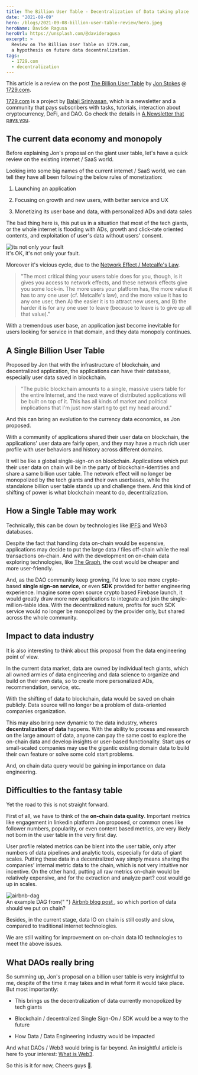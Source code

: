 ```yaml
---
title: The Billion User Table - Decentralization of Data taking place
date: "2021-09-09"
hero: /blogs/2021-09-08-billion-user-table-review/hero.jpeg
heroName: Davide Ragusa
heroUrl: https://unsplash.com/@davideragusa
excerpt: >
  Review on The Billion User Table on 1729.com,
  a hypothesis on future data decentralization.
tags:
  - 1729.com
  - decentralization
---
```


This article is a review on the
post [The Billion User Table](https://1729.com/the-billion-user-table)
by [Jon Stokes](https://twitter.com/jonst0kes) @ [1729.com](https://1729.com).

[1729.com](https://1729.com) is a project
by [Balaji Srinivasan](https://twitter.com/balajis),
which is a newsletter and a community that pays subscribers
with tasks, tutorials, interaction about
cryptocurrency, DeFi, and DAO. Go check the details in
[A Newsletter that pays you](https://1729.com/a-newsletter-that-pays-you).

## The current data economy and monopoly

Before explaining Jon's proposal on the giant user table, let's have
a quick review on the existing internet / SaaS world.

Looking into some big names of the current internet / SaaS world, we can tell
they have all been following the below rules of monetization:

1. Launching an application

2. Focusing on growth and new users, with better service and UX

3. Monetizing its user base and data, with personalized ADs and data sales

The bad thing here is, this put us in a situation that most of the tech giants,
or the whole internet is flooding with ADs, growth and click-rate oriented
contents, and exploitation of user's data without users' consent.

<div class="Image__Small">
  <img
    src="./images/mark-zuckerberg-and-im-sorry.gif"
    alt="its not only your fault"
  />
  <figcaption>It's OK, it's not only your fault.</figcaption>
</div>

Moreover it's vicious cycle, due to the
[Network Effect / Metcalfe's Law](https://www.peterfisk.com/2020/02/metcalfes-law-explains-how-the-value-of-networks-grow-exponentially-there-are-5-types-of-network-effects/#:~:text=%E2%80%9CMetcalfe's%20Law%E2%80%9D%20says%20that%20a,computers%2C%20servers%20and%20simply%20users.&text=As%20it%20becomes%20less%20and,become%20extremely%20valuable%20over%20time.).

> "The most critical thing your users table does for you, though,
> is it gives you access to network effects, and these network effects
> give you some lock-in. The more users your platform has,
> the more value it has to any one user (cf. Metcalfe's law),
> and the more value it has to any one user, then A) the easier it is
> to attract new users, and B) the harder it is for any one user to leave
> (because to leave is to give up all that value)."

With a tremendous user base, an application just become inevitable for users
looking for service in that domain, and they data monopoly continues.

## A Single Billion User Table

Proposed by Jon that with the infrastructure of blockchain,
and decentralized application, the applications can have their database,
especially user data saved in blockchain.

> "The public blockchain amounts to a single, massive users table for the
> entire Internet, and the next wave of distributed applications will be
> built on top of it. This has all kinds of market and political implications
> that I'm just now starting to get my head around."

And this can bring an evolution to the currency data economics,
as Jon proposed.

With a community of applications shared their user data on blockchain,
the applications' user data are fairly open, and they may have a much rich
user profile with user behaviors and history across different domains.

It will be like a global single-sign-on on blockchain. Applications which
put their user data on chain will be in the party of blockchain-identities
and share a same billion user table. The network effect will no longer be
monopolized by the tech giants and their own userbases, while the standalone
billion user table stands up and challenge them. And this kind of shifting
of power is what blockchain meant to do, decentralization.

## How a Single Table may work

Technically, this can be down by technologies like
[IPFS](https://hackernoon.com/a-beginners-guide-to-ipfs-20673fedd3f)
and Web3 databases.

Despite the fact that handling data on-chain would be
expensive, applications may decide to put the large data / files
off-chain while the real transactions on-chain.
And with the development on on-chain data exploring technologies,
like [The Graph](https://thegraph.com/blog/the-graph-grt-token-economics),
the cost would be cheaper and more user-friendly.

And, as the DAO community keep growing, I'd love to see more crypto-based
**single sign-on service**, or even **SDK** provided for
better engineering experience. Imagine some open source crypto based Firebase
launch, it would greatly draw more new applications to integrate and join the
single-million-table idea. With the decentralized nature, profits for such
SDK service would no longer be monopolized by the provider only, but shared
across the whole community.

## Impact to data industry

It is also interesting to think about this proposal from the data engineering
point of view.

In the current data market, data are owned by individual tech giants, which
all owned armies of data engineering and data science to organize and build on
their own data, so to create more personalized ADs, recommendation, service,
etc.

With the shifting of data to blockchain, data would be saved on chain publicly.
Data source will no longer be a problem of data-oriented companies organization.

This may also bring new dynamic to the data industry, wheres
**decentralization of data** happens. With the ability to process
and research on the large amount of data, anyone can pay the same cost
to explore the on-chain data and develop insights or user-based functionality.
Start ups or small-scaled companies may use the gigantic existing domain data
to build their own feature or solve some cold start problems.

And, on chain data query would be gaining in importance on data engineering.

## Difficulties to the fantasy table

Yet the road to this is not straight forward.

First of all, we have to think of the **on-chain data quality**.
Important metrics like engagement in linkedin platform Jon proposed,
or common ones like follower numbers, popularity, or even content based metrics,
are very likely not born in the user table in the very first day.

User profile related metrics can be blent into the user table,
only after numbers of data pipelines and analytic tools,
especially for data of giant scales. Putting these data in
a decentralized way simply means sharing the companies' internal metric data
to the chain, which is not very intuitive nor incentive. On the other hand,
putting all raw metrics on-chain would be relatively expensive, and for the
extraction and analyze part? cost would go up in scales.

<div class="Image__Small">
  <img src="./images/DAG.png" alt="airbnb-dag" />
  <figcaption>
    An example DAG from{" "}
    <a href="https://medium.com/airbnb-engineering/how-airbnb-achieved-metric-consistency-at-scale-f23cc53dea70">
      Airbnb blog post
    </a>
    , so which portion of data should we put on chain?
  </figcaption>
</div>

Besides, in the current stage, data IO on chain is still costly and slow,
compared to traditional internet technologies.

We are still waiting for improvement on on-chain data IO technologies to meet
the above issues.

## What DAOs really bring

So summing up, Jon's proposal on a billion user table is very insightful to me,
despite of the time it may takes and in what form it would take place.
But most importantly:

- This brings us the decentralization of data currently monopolized by tech
  giants

- Blockchain / decentralized Single Sign-On / SDK would be a way to the future

- How Data / Data Engineering industry would be impacted

And what DAOs / Web3 would bring is far beyond.
An insightful article is here fo your interest:
[What is Web3](https://www-freecodecamp-org.cdn.ampproject.org/c/s/www.freecodecamp.org/news/what-is-web3/amp/).

So this is it for now, Cheers guys 🍻.

